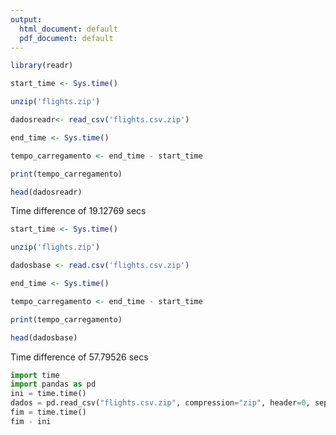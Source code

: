 ```yaml
---
output:
  html_document: default
  pdf_document: default
---
```

```r
library(readr)

start_time <- Sys.time()

unzip('flights.zip')

dadosreadr<- read_csv('flights.csv.zip')

end_time <- Sys.time()

tempo_carregamento <- end_time - start_time

print(tempo_carregamento)

head(dadosreadr)
```
Time difference of 19.12769 secs

```r
start_time <- Sys.time()

unzip('flights.zip')

dadosbase <- read.csv('flights.csv.zip')

end_time <- Sys.time()

tempo_carregamento <- end_time - start_time

print(tempo_carregamento)

head(dadosbase)

```
Time difference of 57.79526 secs


```python
import time
import pandas as pd
ini = time.time()
dados = pd.read_csv("flights.csv.zip", compression="zip", header=0, sep=",", low_memory=False)
fim = time.time()
fim - ini
```

